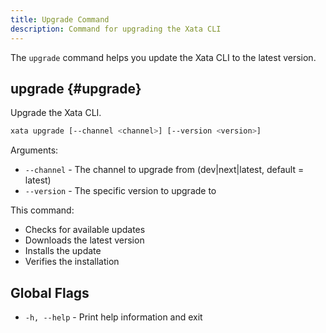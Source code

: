 ```yaml
---
title: Upgrade Command
description: Command for upgrading the Xata CLI
---
```


The `upgrade` command helps you update the Xata CLI to the latest version.

## upgrade {#upgrade}

Upgrade the Xata CLI.

```bash
xata upgrade [--channel <channel>] [--version <version>]
```

Arguments:
- `--channel` - The channel to upgrade from (dev|next|latest, default = latest)
- `--version` - The specific version to upgrade to

This command:
- Checks for available updates
- Downloads the latest version
- Installs the update
- Verifies the installation

## Global Flags

- `-h, --help` - Print help information and exit 